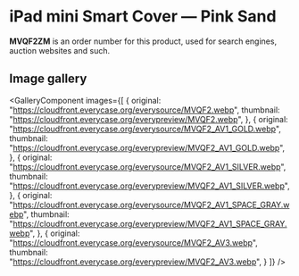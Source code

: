 
# iPad mini Smart Cover — Pink Sand

<Callout type='info' emoji='👉🏻'>**MVQF2ZM** is an order number for this product, used for search engines, auction websites and such.</Callout>

## Image gallery

<GalleryComponent
    images={[
      {
        original: "https://cloudfront.everycase.org/everysource/MVQF2.webp",
        thumbnail: "https://cloudfront.everycase.org/everypreview/MVQF2.webp",
      },
      {
        original: "https://cloudfront.everycase.org/everysource/MVQF2_AV1_GOLD.webp",
        thumbnail: "https://cloudfront.everycase.org/everypreview/MVQF2_AV1_GOLD.webp",
      },
      {
        original: "https://cloudfront.everycase.org/everysource/MVQF2_AV1_SILVER.webp",
        thumbnail: "https://cloudfront.everycase.org/everypreview/MVQF2_AV1_SILVER.webp",
      },
      {
        original: "https://cloudfront.everycase.org/everysource/MVQF2_AV1_SPACE_GRAY.webp",
        thumbnail: "https://cloudfront.everycase.org/everypreview/MVQF2_AV1_SPACE_GRAY.webp",
      },
      {
        original: "https://cloudfront.everycase.org/everysource/MVQF2_AV3.webp",
        thumbnail: "https://cloudfront.everycase.org/everypreview/MVQF2_AV3.webp",
      }
    ]}
  />

